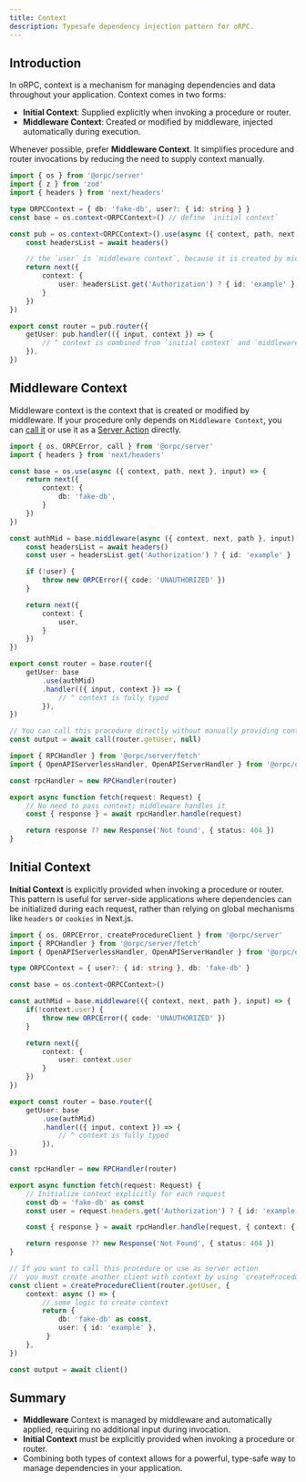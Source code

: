 ```yaml
---
title: Context
description: Typesafe dependency injection pattern for oRPC.
---
```


## Introduction

In oRPC, context is a mechanism for managing dependencies and data throughout your application. Context comes in two forms:
- **Initial Context**: Supplied explicitly when invoking a procedure or router.
- **Middleware Context**: Created or modified by middleware, injected automatically during execution.

Whenever possible, prefer **Middleware Context**. 
It simplifies procedure and router invocations by reducing the need to supply context manually.

```ts twoslash
import { os } from '@orpc/server'
import { z } from 'zod'
import { headers } from 'next/headers'

type ORPCContext = { db: 'fake-db', user?: { id: string } }
const base = os.context<ORPCContext>() // define `initial context`

const pub = os.context<ORPCContext>().use(async ({ context, path, next }, input) => {
    const headersList = await headers()

    // the `user` is `middleware context`, because it is created by middleware
    return next({
        context: {
            user: headersList.get('Authorization') ? { id: 'example' } : undefined,
        }
    })
})

export const router = pub.router({
    getUser: pub.handler(({ input, context }) => {
        // ^ context is combined from `initial context` and `middleware context`
    }),
})
```

## Middleware Context

Middleware context is the context that is created or modified by middleware.
If your procedure only depends on `Middleware Context`, you can 
[call it](/docs/server/client) or use it as a [Server Action](/docs/server/server-action) directly.

```ts twoslash
import { os, ORPCError, call } from '@orpc/server'
import { headers } from 'next/headers'

const base = os.use(async ({ context, path, next }, input) => {
    return next({
        context: {
            db: 'fake-db',
        }
    })
})

const authMid = base.middleware(async ({ context, next, path }, input) => {
    const headersList = await headers()
    const user = headersList.get('Authorization') ? { id: 'example' } : undefined

    if (!user) {
        throw new ORPCError({ code: 'UNAUTHORIZED' })
    }

    return next({
        context: {
            user,
        }
    })
})

export const router = base.router({
    getUser: base
        .use(authMid)
        .handler(({ input, context }) => {
            // ^ context is fully typed
        }),
})

// You can call this procedure directly without manually providing context
const output = await call(router.getUser, null)

import { RPCHandler } from '@orpc/server/fetch'
import { OpenAPIServerlessHandler, OpenAPIServerHandler } from '@orpc/openapi/fetch'

const rpcHandler = new RPCHandler(router)

export async function fetch(request: Request) {
    // No need to pass context; middleware handles it
    const { response } = await rpcHandler.handle(request)

    return response ?? new Response('Not found', { status: 404 })
}
```

## Initial Context

**Initial Context** is explicitly provided when invoking a procedure or router. 
This pattern is useful for server-side applications where dependencies can be initialized during each request, 
rather than relying on global mechanisms like `headers` or `cookies` in Next.js.

```ts twoslash
import { os, ORPCError, createProcedureClient } from '@orpc/server'
import { RPCHandler } from '@orpc/server/fetch'
import { OpenAPIServerlessHandler, OpenAPIServerHandler } from '@orpc/openapi/fetch'

type ORPCContext = { user?: { id: string }, db: 'fake-db' }

const base = os.context<ORPCContext>()

const authMid = base.middleware(({ context, next, path }, input) => {
    if(!context.user) {
        throw new ORPCError({ code: 'UNAUTHORIZED' })
    }

    return next({
        context: {
            user: context.user
        }
    })
})

export const router = base.router({
    getUser: base
        .use(authMid)
        .handler(({ input, context }) => {
            // ^ context is fully typed
        }),
})

const rpcHandler = new RPCHandler(router)

export async function fetch(request: Request) {
    // Initialize context explicitly for each request
    const db = 'fake-db' as const
    const user = request.headers.get('Authorization') ? { id: 'example' } : undefined

    const { response } = await rpcHandler.handle(request, { context: { db, user } })

    return response ?? new Response('Not Found', { status: 404 })
}

// If you want to call this procedure or use as server action
//  you must create another client with context by using `createProcedureClient` or `createRouterClient`
const client = createProcedureClient(router.getUser, {
    context: async () => {
        // some logic to create context
        return { 
            db: 'fake-db' as const,
            user: { id: 'example' },
         }
    },
})

const output = await client()
```

## Summary

- **Middleware** Context is managed by middleware and automatically applied, requiring no additional input during invocation.
- **Initial Context** must be explicitly provided when invoking a procedure or router.
- Combining both types of context allows for a powerful, type-safe way to manage dependencies in your application.